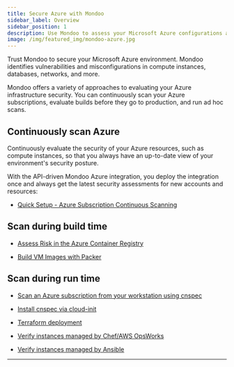 ```yaml
---
title: Secure Azure with Mondoo
sidebar_label: Overview
sidebar_position: 1
description: Use Mondoo to assess your Microsoft Azure configurations and identify risks to your infrastructure
image: /img/featured_img/mondoo-azure.jpg
---
```


Trust Mondoo to secure your Microsoft Azure environment. Mondoo identifies vulnerabilities and misconfigurations in compute instances, databases, networks, and more.

Mondoo offers a variety of approaches to evaluating your Azure infrastructure security. You can continuously scan your Azure subscriptions, evaluate builds before they go to production, and run ad hoc scans.

## Continuously scan Azure

Continuously evaluate the security of your Azure resources, such as compute instances, so that you always have an up-to-date view of your environment's security posture.

With the API-driven Mondoo Azure integration, you deploy the integration once and always get the latest security assessments for new accounts and resources:

- [Quick Setup - Azure Subscription Continuous Scanning](/platform/infra/cloud/azure/azure-integration-scan-subscription)

## Scan during build time

- [Assess Risk in the Azure Container Registry](/cnspec/supplychain/registry/azure_acr.md)

- [Build VM Images with Packer](/cnspec/supplychain/packer.md)

## Scan during run time

- [Scan an Azure subscription from your workstation using cnspec](/cnspec/cloud/azure/)

- [Install cnspec via cloud-init](/platform/infra/opsys/automation/cloudinit.md)

- [Terraform deployment](/cnspec/supplychain/terraform.md)

- [Verify instances managed by Chef/AWS OpsWorks](/platform/infra/opsys/automation/chef.md)

- [Verify instances managed by Ansible](/platform/infra/opsys/automation/ansible.md)

---
